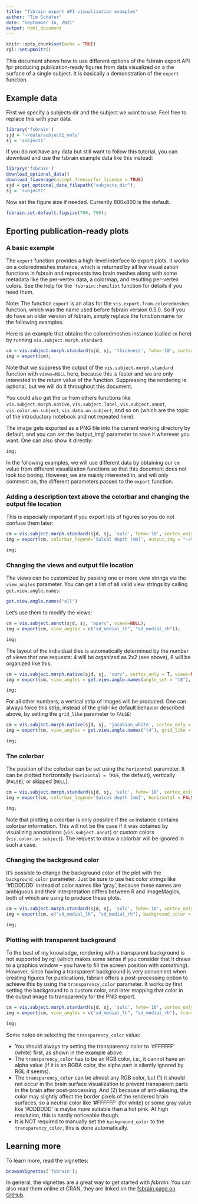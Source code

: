 ```yaml
---
title: "fsbrain export API visualization examples"
author: "Tim Schäfer"
date: "September 16, 2021"
output: html_document
---
```


```r
knitr::opts_chunk$set(echo = TRUE)
rgl::setupKnitr()
```

This document shows how to use different options of the fsbrain export API fpr producing publication-ready figures
from data visualized on a the surface of a single subject. It is basically a demonstration of the `export` function.

## Example data

First we specify a subjects dir and the subject we want to use. Feel free to replace this with your data.

```r
library('fsbrain')
sjd = '~/data/subject1_only'
sj = 'subject1'
```

If you do not have any data but still want to follow this tutorial, you can download and use the fsbrain example data like this instead:

```r
library('fsbrain')
download_optional_data()
download_fsaverage(accept_freesurfer_license = TRUE)
sjd = get_optional_data_filepath("subjects_dir");
sj = 'subject1'
```


Now set the figure size if needed. Currently 800x800 is the default.

```r
fsbrain.set.default.figsize(700, 700);
```


## Eporting publication-ready plots

### A basic example

The `export` function provides a high-level interface to export plots. It works on a coloredmeshes instance, which is returned by all live visualization functions in fsbrain and represents two brain meshes along with some metadata like the per-vertex data, a colormap, and resulting per-vertex colors. See the help for the ``fsbrain::hemilist` function for details if you need them.

Note: The function `export` is an alias for the `vis.export.from.coloredmeshes` function, which was the name used before fsbrain version 0.5.0. So if you do have an older version of fsbrain, simply replace the function name for the following examples.

Here is an example that obtains the coloredmeshes instance (called `cm` here) by running `vis.subject.morph.standard`. 


```r
cm = vis.subject.morph.standard(sjd, sj, 'thickness', fwhm='10', cortex_only = T, views=NULL);
img = export(cm);
```

Note that we suppress the output of the `vis.subject.morph.standard` function with `views=NULL` here, because this is faster and we are only interested in the return value of the function. Suppressing the rendering is optional, but we will do it throughout this document.

You could also get the `cm` from others functions like `vis.subject.morph.native`, `vis.subject.label`, `vis.subject.annot`, `vis.color.on.subject`, `vis.data.on.subject`, and so on (which are the topic of the introductory notebook and not repeated here).

The image gets exported as a PNG file into the current working directory by default, and you can set the 'output_img' parameter to save it wherever you want. One can also show it directly:

```r
img;
```


In the following examples, we will use different data by obtaining our `cm` value from different visualization functions so that this document does not look too boring. However, we are mainly interested in, and will only comment on, the different parameters passed to the `export` function.

### Adding a description text above the colorbar and changing the output file location

This is especially important if you export lots of figures so you do not confuse them later:

```r
cm = vis.subject.morph.standard(sjd, sj, 'sulc', fwhm='10', cortex_only = T, views=NULL);
img = export(cm, colorbar_legend='Sulcal depth [mm]', output_img = "~/sulcal_depth.png");
```

```r
img;
```


### Changing the views and output file location

The views can be customized by passing one or more view strings via the `view_angles` parameter. You can get a list of all valid view strings
by calling `get.view.angle.names`:

```r
get.view.angle.names("all")
```

Let's use them to modify the views:

```r
cm = vis.subject.annot(sjd, sj, 'aparc', views=NULL);
img = export(cm, view_angles = c("sd_medial_lh", "sd_medial_rh"));
```

```r
img;
```

The layout of the individual tiles is automatically determined by the number of views that one requests: 4 will be organized as 2x2 (see above), 8 will be organized like this:

```r
cm = vis.subject.morph.native(sjd, sj, 'curv', cortex_only = T, views=NULL, rglactions=list('trans_fun'=clip.data));
img = export(cm, view_angles = get.view.angle.names(angle_set = "t8"), colorbar_legend='Mean curvature [mm^-1]');
```


```r
img;
```

For all other numbers, a vertical strip of images will be produced. One can always force this strip, instead of the grid-like default behavior described above, by setting the `grid_like` parameter to `FALSE`:

```r
cm = vis.subject.morph.native(sjd, sj, 'jacobian_white', cortex_only = T, views=NULL, rglactions=list('trans_fun'=clip.data), makecmap_options = list('colFn'=viridis::rocket));
img = export(cm, view_angles = get.view.angle.names("t4"), grid_like = FALSE, colorbar_legend='Jacobian white');
```


```r
img;
```


### The colorbar

The position of the colorbar can be set using the `horizontal` parameter. It can be plotted horizontally (`horizontal = TRUE`, the default), vertically (`FALSE`), or skipped (`NULL`).

```r
cm = vis.subject.morph.standard(sjd, sj, 'sulc', fwhm='10', cortex_only = T, views=NULL);
img = export(cm, colorbar_legend='Sulcal depth [mm]', horizontal = FALSE);
```

```r
img;
```


Note that plotting a colorbar is only possible if the `cm` instance contains colorbar information. This will not be the case if it was obtained by visualizing annotations (`vis.subject.annot`) or custom colors (`vis.color.on.subject`). The request to draw a colorbar will be ignored in such a case.


### Changing the background color 

It's possible to change the background color of the plot with the `background_color` parameter. Just be sure to use hex color strings like '#DDDDDD' instead of color names like 'gray', because these names are ambiguous and their interpretation differs between R and ImageMagick, both of which are using to produce these plots.

```r
cm = vis.subject.morph.standard(sjd, sj, 'sulc', fwhm='10', cortex_only = T, views=NULL);
img = export(cm, c("sd_medial_lh", "sd_medial_rh"), background_color = '#000000', horizontal = NULL);
```

```r
img;
```


### Plotting with transparent background

To the best of my knowledge, rendering with a transparent background is not supported by rgl (which makes some sense if you consider that it draws to a graphics window -- you have to fill the screen position with *something*). However, since having a transparent background is very convenient when creating figures for publications, fsbrain offers a post-processing option to achieve this by using the `transparency_color` parameter. It works by first setting the background to a custom color, and later mapping that color in the output image to transparency for the PNG export.

```r
cm = vis.subject.morph.standard(sjd, sj, 'sulc', fwhm='10', cortex_only = T, views=NULL);
img = export(cm, view_angles = c("sd_medial_lh", "sd_medial_rh"), transparency_color = '#FFFFFF');
```

```r
img;
```

Some notes on selecting the `transparency_color` value:

* You should always try setting the transparency color to '#FFFFFF' (white) first, as shown in the example above.
* The `transparency_color` has to be an RGB color, i.e., it cannot have an alpha value (if it is an RGBA color, the alpha part is silently ignored by RGL it seems).
* The `transparency_color` can be almost any RGB color, but (1) it should not occur in the brain surface visualization to prevent transparent parts in the brain after post-processing. And (2) because of anti-aliasing, the color may slightly affect the border pixels of the rendered brain surfaces, so a neutral color like '#FFFFFF' (for white) or some gray value like '#DDDDDD' is maybe more suitable than a hot pink. At high resolution, this is hardly noticeable though.
* It is NOT required to manually set the `background_color` to the `transparency_color`, this is done automatically.


## Learning more

To learn more, read the vignettes:

```r
browseVignettes('fsbrain');
```

In general, the vignettes are a great way to get started with *fsbrain*. You can also read them online at CRAN, they are linked on the [fsbrain page on GitHub](https://github.com/dfsp-spirit/fsbrain).

